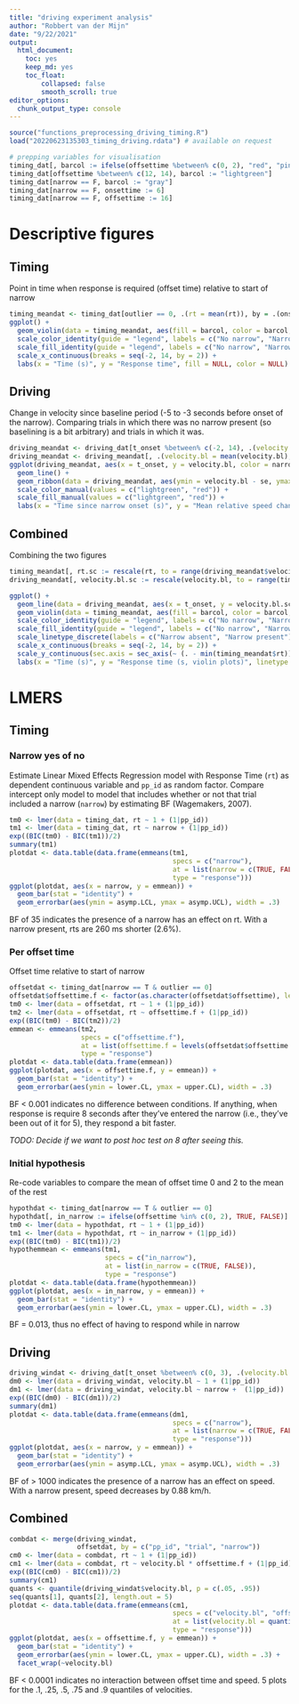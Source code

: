 ```yaml
---
title: "driving experiment analysis"
author: "Robbert van der Mijn"
date: "9/22/2021"
output: 
  html_document: 
    toc: yes
    keep_md: yes
    toc_float: 
        collapsed: false
        smooth_scroll: true
editor_options: 
  chunk_output_type: console
---
```


```r
source("functions_preprocessing_driving_timing.R")
load("20220623135303_timing_driving.rdata") # available on request

# prepping variables for visualisation
timing_dat[, barcol := ifelse(offsettime %between% c(0, 2), "red", "pink")]
timing_dat[offsettime %between% c(12, 14), barcol := "lightgreen"]
timing_dat[narrow == F, barcol := "gray"]
timing_dat[narrow == F, onsettime := 6]
timing_dat[narrow == F, offsettime := 16]
```

# Descriptive figures

## Timing

Point in time when response is required (offset time) relative to start of narrow

```r
timing_meandat <- timing_dat[outlier == 0, .(rt = mean(rt)), by = .(onsettime, offsettime, barcol, pp_id)]
ggplot() +
  geom_violin(data = timing_meandat, aes(fill = barcol, color = barcol, x = offsettime, y = rt, gr = as.factor(offsettime)), alpha = .5) +
  scale_color_identity(guide = "legend", labels = c("No narrow", "Narrow cleared", "Narrow during interval", "Narrow during response")) +
  scale_fill_identity(guide = "legend", labels = c("No narrow", "Narrow cleared", "Narrow during interval", "Narrow during response")) +
  scale_x_continuous(breaks = seq(-2, 14, by = 2)) +
  labs(x = "Time (s)", y = "Response time", fill = NULL, color = NULL)
```

## Driving

Change in velocity since baseline period (-5 to -3 seconds before onset of the narrow). Comparing trials in which there was no narrow present (so baselining is a bit arbitrary) and trials in which it was.

```r
driving_meandat <- driving_dat[t_onset %between% c(-2, 14), .(velocity.bl = mean(velocity.bl)), by = .(t_onset, narrow, pp_id)]
driving_meandat <- driving_meandat[, .(velocity.bl = mean(velocity.bl), se = sd(velocity.bl)/sqrt(.N)), by = .(t_onset, narrow)]
ggplot(driving_meandat, aes(x = t_onset, y = velocity.bl, color = narrow)) +
  geom_line() +
  geom_ribbon(data = driving_meandat, aes(ymin = velocity.bl - se, ymax = velocity.bl + se, fill = narrow, x = t_onset), color = NA, alpha = .1) +
  scale_color_manual(values = c("lightgreen", "red")) +
  scale_fill_manual(values = c("lightgreen", "red")) +
  labs(x = "Time since narrow onset (s)", y = "Mean relative speed change (km/h)")
```

## Combined

Combining the two figures

```r
timing_meandat[, rt.sc := rescale(rt, to = range(driving_meandat$velocity.bl))]
driving_meandat[, velocity.bl.sc := rescale(velocity.bl, to = range(timing_meandat$rt))]

ggplot() +
  geom_line(data = driving_meandat, aes(x = t_onset, y = velocity.bl.sc, linetype = narrow)) +
  geom_violin(data = timing_meandat, aes(fill = barcol, color = barcol, x = offsettime, y = rt, group = as.factor(offsettime)), alpha = .5) +
  scale_color_identity(guide = "legend", labels = c("No narrow", "Narrow cleared", "Narrow during interval", "Narrow during response")) +
  scale_fill_identity(guide = "legend", labels = c("No narrow", "Narrow cleared", "Narrow during interval", "Narrow during response")) +
  scale_linetype_discrete(labels = c("Narrow absent", "Narrow present")) +
  scale_x_continuous(breaks = seq(-2, 14, by = 2)) +
  scale_y_continuous(sec.axis = sec_axis(~ (. - min(timing_meandat$rt)) / diff(range(timing_meandat$rt)) * diff(range(driving_meandat$velocity.bl)) + min(driving_meandat$velocity.bl), name = "Mean relative speed change (km/h)")) +
  labs(x = "Time (s)", y = "Response time (s, violin plots)", linetype = NULL, fill = NULL, color = NULL)
```

# LMERS

## Timing

### Narrow yes of no

Estimate Linear Mixed Effects Regression model with Response Time (```rt```) as dependent continuous variable and ```pp_id``` as random factor. Compare intercept only model to model that includes whether or not that trial included a narrow (```narrow```) by estimating BF (Wagemakers, 2007).

```r
tm0 <- lmer(data = timing_dat, rt ~ 1 + (1|pp_id))
tm1 <- lmer(data = timing_dat, rt ~ narrow + (1|pp_id))
exp((BIC(tm0) - BIC(tm1))/2)
summary(tm1)
plotdat <- data.table(data.frame(emmeans(tm1, 
                                         specs = c("narrow"),
                                         at = list(narrow = c(TRUE, FALSE)),
                                         type = "response")))
ggplot(plotdat, aes(x = narrow, y = emmean)) +
  geom_bar(stat = "identity") +
  geom_errorbar(aes(ymin = asymp.LCL, ymax = asymp.UCL), width = .3)
```

BF of 35 indicates the presence of a narrow has an effect on rt. With a narrow present, rts are 260 ms shorter (2.6%). 

### Per offset time 

Offset time relative to start of narrow

```r
offsetdat <- timing_dat[narrow == T & outlier == 0]
offsetdat$offsettime.f <- factor(as.character(offsetdat$offsettime), levels = as.character(seq(-2, 14, by = 2)))
tm0 <- lmer(data = offsetdat, rt ~ 1 + (1|pp_id))
tm2 <- lmer(data = offsetdat, rt ~ offsettime.f + (1|pp_id))
exp((BIC(tm0) - BIC(tm2))/2)
emmean <- emmeans(tm2, 
                  specs = c("offsettime.f"),
                  at = list(offsettime.f = levels(offsetdat$offsettime.f)),
                  type = "response")
plotdat <- data.table(data.frame(emmean))
ggplot(plotdat, aes(x = offsettime.f, y = emmean)) +
  geom_bar(stat = "identity") +
  geom_errorbar(aes(ymin = lower.CL, ymax = upper.CL), width = .3)
```

BF < 0.001 indicates no difference between conditions. If anything, when response is require 8 seconds after they've entered the narrow (i.e., they've been out of it for 5), they respond a bit faster. 

*TODO: Decide if we want to post hoc test on 8 after seeing this. *

### Initial hypothesis

Re-code variables to compare the mean of offset time 0 and 2 to the mean of the rest

```r
hypothdat <- timing_dat[narrow == T & outlier == 0]
hypothdat[, in_narrow := ifelse(offsettime %in% c(0, 2), TRUE, FALSE)]
tm0 <- lmer(data = hypothdat, rt ~ 1 + (1|pp_id))
tm1 <- lmer(data = hypothdat, rt ~ in_narrow + (1|pp_id))
exp((BIC(tm0) - BIC(tm1))/2)
hypothemmean <- emmeans(tm1, 
                        specs = c("in_narrow"),
                        at = list(in_narrow = c(TRUE, FALSE)),
                        type = "response")
plotdat <- data.table(data.frame(hypothemmean))
ggplot(plotdat, aes(x = in_narrow, y = emmean)) +
  geom_bar(stat = "identity") +
  geom_errorbar(aes(ymin = lower.CL, ymax = upper.CL), width = .3)
```

BF = 0.013, thus no effect of having to respond while in narrow

## Driving

```r
driving_windat <- driving_dat[t_onset %between% c(0, 3), .(velocity.bl = mean(velocity.bl)), by = .(pp_id, trial, narrow)]
dm0 <- lmer(data = driving_windat, velocity.bl ~ 1 + (1|pp_id))
dm1 <- lmer(data = driving_windat, velocity.bl ~ narrow +  (1|pp_id))
exp((BIC(dm0) - BIC(dm1))/2)
summary(dm1)
plotdat <- data.table(data.frame(emmeans(dm1, 
                                         specs = c("narrow"),
                                         at = list(narrow = c(TRUE, FALSE)),
                                         type = "response")))
ggplot(plotdat, aes(x = narrow, y = emmean)) +
  geom_bar(stat = "identity") +
  geom_errorbar(aes(ymin = asymp.LCL, ymax = asymp.UCL), width = .3)
```

BF of > 1000 indicates the presence of a narrow has an effect on speed. With a narrow present, speed decreases by 0.88 km/h. 

## Combined

```r
combdat <- merge(driving_windat, 
                 offsetdat, by = c("pp_id", "trial", "narrow"))
cm0 <- lmer(data = combdat, rt ~ 1 + (1|pp_id))
cm1 <- lmer(data = combdat, rt ~ velocity.bl * offsettime.f + (1|pp_id))
exp((BIC(cm0) - BIC(cm1))/2)
summary(cm1)
quants <- quantile(driving_windat$velocity.bl, p = c(.05, .95))
seq(quants[1], quants[2], length.out = 5)
plotdat <- data.table(data.frame(emmeans(cm1, 
                                         specs = c("velocity.bl", "offsettime.f"),
                                         at = list(velocity.bl = quantile(driving_windat$velocity.bl, p = c(.1, .25, .5, .75, .9)), offsettime.f = levels(offsetdat$offsettime.f)),
                                         type = "response")))
ggplot(plotdat, aes(x = offsettime.f, y = emmean)) +
  geom_bar(stat = "identity") +
  geom_errorbar(aes(ymin = lower.CL, ymax = upper.CL), width = .3) +
  facet_wrap(~velocity.bl)
```

BF < 0.0001 indicates no interaction between offset time and speed. 5 plots for the .1, .25, .5, .75 and .9 quantiles of velocities.